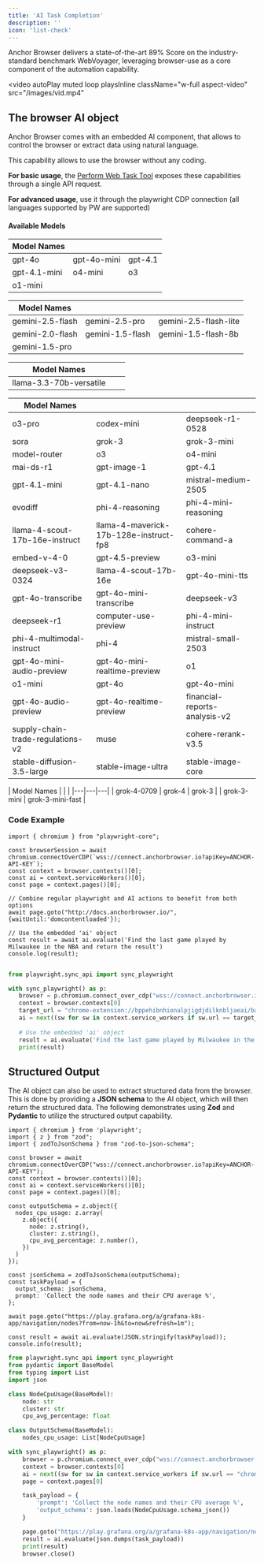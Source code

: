 ```yaml
---
title: 'AI Task Completion'
description: ''
icon: 'list-check'
---
```


Anchor Browser delivers a state-of-the-art 89% Score on the industry-standard benchmark WebVoyager, leveraging browser-use as a core component of the automation capability.

<video
  autoPlay
  muted
  loop
  playsInline
  className="w-full aspect-video"
  src="/images/vid.mp4"
></video>

## The browser AI object

Anchor Browser comes with an embedded AI component, that allows to control the browser or extract data using natural language.

This capability allows to use the browser without any coding.

**For basic usage**, the [Perform Web Task Tool](/api-reference/ai-tools/perform-web-task) exposes these capabilities through a single API request.

**For advanced usage**, use it through the playwright CDP connection (all languages supported by PW are supported)

#### Available Models
<Expandable title="Available Models" defaultOpen>
<Tabs>
<Tab title="OpenAI">

| Model Names | | |
|---|---|---|
| gpt-4o | gpt-4o-mini | gpt-4.1 |
| gpt-4.1-mini | o4-mini | o3 |
| o1-mini | | |

</Tab>
<Tab title="Gemini">

| Model Names | | |
|---|---|---|
| gemini-2.5-flash | gemini-2.5-pro | gemini-2.5-flash-lite |
| gemini-2.0-flash | gemini-1.5-flash | gemini-1.5-flash-8b |
| gemini-1.5-pro | | |

</Tab>
<Tab title="Groq">

| Model Names | | |
|---|---|---|
| llama-3.3-70b-versatile | | |

</Tab>
<Tab title="Azure">

| Model Names | | |
|---|---|---|
| o3-pro | codex-mini | deepseek-r1-0528 |
| sora | grok-3 | grok-3-mini |
| model-router | o3 | o4-mini |
| mai-ds-r1 | gpt-image-1 | gpt-4.1 |
| gpt-4.1-mini | gpt-4.1-nano | mistral-medium-2505 |
| evodiff | phi-4-reasoning | phi-4-mini-reasoning |
| llama-4-scout-17b-16e-instruct | llama-4-maverick-17b-128e-instruct-fp8 | cohere-command-a |
| embed-v-4-0 | gpt-4.5-preview | o3-mini |
| deepseek-v3-0324 | llama-4-scout-17b-16e | gpt-4o-mini-tts |
| gpt-4o-transcribe | gpt-4o-mini-transcribe | deepseek-v3 |
| deepseek-r1 | computer-use-preview | phi-4-mini-instruct |
| phi-4-multimodal-instruct | phi-4 | mistral-small-2503 |
| gpt-4o-mini-audio-preview | gpt-4o-mini-realtime-preview | o1 |
| o1-mini | gpt-4o | gpt-4o-mini |
| gpt-4o-audio-preview | gpt-4o-realtime-preview | financial-reports-analysis-v2 |
| supply-chain-trade-regulations-v2 | muse | cohere-rerank-v3.5 |
| stable-diffusion-3.5-large | stable-image-ultra | stable-image-core |
</Tab>
<Tab title="Xai">
| Model Names | | |
|---|---|---|
| grok-4-0709 | grok-4 | grok-3 |
| grok-3-mini | grok-3-mini-fast |
</Tab>
</Tabs>
</Expandable>

### Code Example

<CodeGroup>

```tsx node.js
import { chromium } from "playwright-core";

const browserSession = await chromium.connectOverCDP(`wss://connect.anchorbrowser.io?apiKey=ANCHOR-API-KEY`);
const context = browser.contexts()[0];
const ai = context.serviceWorkers()[0];
const page = context.pages()[0];

// Combine regular playwright and AI actions to benefit from both options
await page.goto("http://docs.anchorbrowser.io/", {waitUntil:'domcontentloaded'});

// Use the embedded 'ai' object
const result = await ai.evaluate('Find the last game played by Milwaukee in the NBA and return the result')
console.log(result);

```
```python python

from playwright.sync_api import sync_playwright

with sync_playwright() as p:
   browser = p.chromium.connect_over_cdp("wss://connect.anchorbrowser.io?apiKey=ANCHOR-API-KEY")
   context = browser.contexts[0]
   target_url = "chrome-extension://bppehibnhionalpjigdjdilknbljaeai/background.js"
   ai = next((sw for sw in context.service_workers if sw.url == target_url), None)
            
   # Use the embedded 'ai' object
   result = ai.evaluate('Find the last game played by Milwaukee in the NBA and return the result')
   print(result)

```
</CodeGroup>

## Structured Output

The AI object can also be used to extract structured data from the browser. This is done by providing a **JSON schema** to the AI object, which will then return the structured data.
The following demonstrates using **Zod** and **Pydantic** to utilize the structured output capability.

<CodeGroup>

```tsx node.js
import { chromium } from 'playwright';
import { z } from "zod";
import { zodToJsonSchema } from "zod-to-json-schema";

const browser = await chromium.connectOverCDP("wss://connect.anchorbrowser.io?apiKey=ANCHOR-API-KEY");
const context = browser.contexts()[0];
const ai = context.serviceWorkers()[0];
const page = context.pages()[0];

const outputSchema = z.object({
  nodes_cpu_usage: z.array(
    z.object({
      node: z.string(),
      cluster: z.string(),
      cpu_avg_percentage: z.number(),
    })
  )
});

const jsonSchema = zodToJsonSchema(outputSchema);
const taskPayload = {
  output_schema: jsonSchema,
  prompt: 'Collect the node names and their CPU average %',
};

await page.goto("https://play.grafana.org/a/grafana-k8s-app/navigation/nodes?from=now-1h&to=now&refresh=1m");

const result = await ai.evaluate(JSON.stringify(taskPayload));
console.info(result);
```
```python python
from playwright.sync_api import sync_playwright
from pydantic import BaseModel
from typing import List
import json

class NodeCpuUsage(BaseModel):
    node: str
    cluster: str
    cpu_avg_percentage: float

class OutputSchema(BaseModel):
    nodes_cpu_usage: List[NodeCpuUsage]

with sync_playwright() as p:
    browser = p.chromium.connect_over_cdp("wss://connect.anchorbrowser.io?apiKey=ANCHOR-API-KEY")
    context = browser.contexts[0]
    ai = next((sw for sw in context.service_workers if sw.url == "chrome-extension://bppehibnhionalpjigdjdilknbljaeai/background.js"), None)
    page = context.pages[0]

    task_payload = {
        'prompt': 'Collect the node names and their CPU average %',
        'output_schema': json.loads(NodeCpuUsage.schema_json())
    }

    page.goto("https://play.grafana.org/a/grafana-k8s-app/navigation/nodes?from=now-1h&to=now&refresh=1m")
    result = ai.evaluate(json.dumps(task_payload))
    print(result)
    browser.close()

```
</CodeGroup>